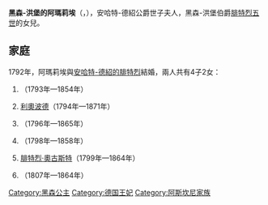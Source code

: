 {{Multiple issues|
{{Expand language|1=en|time=2021-01-23T21:10:59+00:00}}
{{Unreferenced|time=2021-01-23T21:10:59+00:00}}
}}
{{Infobox noble
| name        = 黑森-洪堡的阿瑪莉埃
| image       = Christiane Amalie von Anhalt-Dessau als Erbprinzessin.jpg
| birth_date  = {{Birth date|1774|6|29|df=y}}
| birth_place = [[巴特洪堡|巴特洪堡]]
| death_date  = {{Death date and age|1846|02|03|1774|6|29|df=y}}
| death_place = [[德紹|德紹]]
| noble family= [[黑森王朝|黑森王朝]]
| father      = [[腓特烈五世_(黑森-洪堡)|黑森-洪堡伯爵腓特烈五世]]
| mother      = [[黑森-達姆施塔特的卡羅琳|黑森-達姆施塔特的卡羅琳]]
}}

'''黑森-洪堡的阿瑪莉埃'''（{{lang-de|Amalie von Hessen-Homburg}}，{{bd|1774年|6月29日|1846年|2月3日}}），安哈特-德紹公爵世子夫人，黑森-洪堡伯爵[[腓特烈五世_(黑森-洪堡)|腓特烈五世]]的女兒。

== 家庭 ==
1792年，阿瑪莉埃與[[腓特烈王子_(安哈特-德紹)|安哈特-德紹的腓特烈]]結婚，兩人共有4子2女：
# {{le|安哈特-德紹的奧古斯塔|Auguste of Anhalt-Dessau|奧古斯塔}}（1793年—1854年）
# [[利奥波德四世_(安哈尔特)|利奧波德]]（1794年—1871年）
# {{le|格奧爾格·博恩哈德 (安哈特-德紹)|Prince George Bernhard of Anhalt-Dessau|格奧爾格·博恩哈德}}（1796年—1865年）
# {{le|安哈特-德紹的路易絲 (1798-1858)|Princess Louise of Anhalt-Dessau (1798–1858)|路易絲}}（1798年—1858年）
# [[腓特烈·奧古斯特_(安哈特-德紹)|腓特烈·奧古斯特]]（1799年—1864年）
# {{link-de|安哈特-德紹的威廉|Wilhelm von Anhalt-Dessau|威廉}}（1807年—1864年）

[[Category:黑森公主|Category:黑森公主]]
[[Category:德国王妃|Category:德国王妃]]
[[Category:阿斯坎尼家族|Category:阿斯坎尼家族]]
